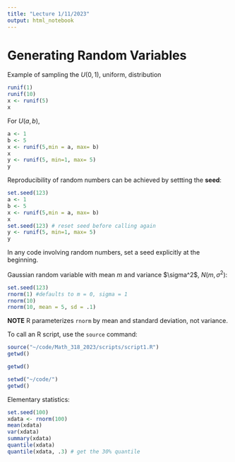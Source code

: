 ```yaml
---
title: "Lecture 1/11/2023"
output: html_notebook
---
```


# Generating Random Variables

Example of sampling the $U(0,1)$, uniform, distribution

```r
runif(1)
runif(10)
x <- runif(5)
x
```

For $U(a,b)$,

```r
a <- 1
b <- 5
x <- runif(5,min = a, max= b)
x
y <- runif(5, min=1, max= 5)
y
```

Reproducibility of random numbers can be achieved by settting the **seed**:

```r
set.seed(123)
a <- 1
b <- 5
x <- runif(5,min = a, max= b)
x
set.seed(123) # reset seed before calling again
y <- runif(5, min=1, max= 5)
y
```

In any code involving random numbers, set a seed explicitly at the beginning.

Gaussian random variable with mean $m$ and variance \$\\sigma\^2\$, $N(m, \sigma^2)$:

```r
set.seed(123)
rnorm(1) #defaults to m = 0, sigma = 1
rnorm(10)
rnorm(10, mean = 5, sd = .1)
```

**NOTE** R parameterizes `rnorm` by mean and standard deviation, not variance.

To call an R script, use the `source` command:

```r
source("~/code/Math_318_2023/scripts/script1.R")
getwd()
```

```r
getwd()
```

```r
setwd("~/code/")
getwd()
```

Elementary statistics:

```r
set.seed(100)
xdata <- rnorm(100)
mean(xdata)
var(xdata)
summary(xdata)
quantile(xdata)
quantile(xdata, .3) # get the 30% quantile
```
